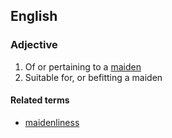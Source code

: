 ==English==

===Adjective===
{{en-adj}}

# Of or pertaining to a [[maiden]]
# Suitable for, or befitting a maiden

====Related terms====
*[[maidenliness]]